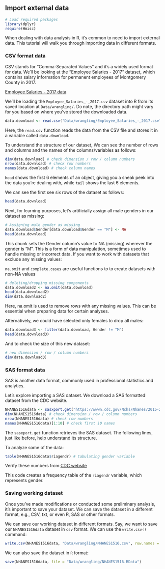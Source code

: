 ## Import external data {.unnumbered}

```r
# Load required packages
library(dplyr)
require(Hmisc)
```

When dealing with data analysis in R, it's common to need to import external data. This tutorial will walk you through importing data in different formats.

### CSV format data

CSV stands for "Comma-Separated Values" and it's a widely used format for data. We'll be looking at the "Employee Salaries - 2017" dataset, which contains salary information for permanent employees of Montgomery County in 2017.

::: column-margin
[Employee Salaries - 2017 data](https://data.amerigeoss.org/it/dataset/employee-salaries-2017/resource/c6abf511-62fb-457d-b90b-e0d11a5e4ab8)
:::

::: callout-tip
We'll be loading the `Employee_Salaries_-_2017.csv` dataset into R from its saved location at `Data/wrangling/`. Do note, the directory path might vary for you based on where you've stored the downloaded data.
:::

```r
data.download <- read.csv("Data/wrangling/Employee_Salaries_-_2017.csv")
```

Here, the `read.csv` function reads the data from the CSV file and stores it in a variable called `data.download`.

To understand the structure of our dataset, We can see the number of rows and columns and the names of the columns/variables as follows:

```r
dim(data.download) # check dimension / row / column numbers
nrow(data.download) # check row numbers
names(data.download) # check column names
```

::: callout-tip
`head` shows the first 6 elements of an object, giving you a sneak peek into the data you're dealing with, while `tail` shows the last 6 elements.
:::

We can see the first see six rows of the dataset as follows:

```r
head(data.download)
```

Next, for learning purposes, let's artificially assign all male genders in our dataset as missing:

```r
# Assigning male gender as missing
data.download$Gender[data.download$Gender == "M"] <- NA
head(data.download)
```

This chunk sets the Gender column's value to NA (missing) wherever the gender is "M". This is a form of data manipulation, sometimes used to handle missing or incorrect data. If you want to work with datasets that exclude any missing values:

::: callout-tip
`na.omit` and `complete.cases` are useful functions to to create datasets with non-NA values
:::

```r
# deleting/dropping missing components
data.download2 <- na.omit(data.download)
head(data.download2)
dim(data.download2)
```

Here, na.omit is used to remove rows with any missing values. This can be essential when preparing data for certain analyses.

Alternatively, we could have selected only females to drop all males:

```r
data.download3 <- filter(data.download, Gender != "M")
head(data.download3)
```

And to check the size of this new dataset:

```r
# new dimension / row / column numbers
dim(data.download3)
```

### SAS format data

::: callout-tip
SAS is another data format, commonly used in professional statistics and analytics.
:::

Let's explore importing a SAS dataset. We download a SAS formatted dataset from the CDC website.

```r
NHANES1516data <- sasxport.get("https://wwwn.cdc.gov/Nchs/Nhanes/2015-2016/DEMO_I.XPT")
dim(NHANES1516data) # check dimension / row / column numbers
nrow(NHANES1516data) # check row numbers
names(NHANES1516data)[1:10] # check first 10 names
```

The `sasxport.get` function retrieves the SAS dataset. The following lines, just like before, help understand its structure.

To analyze some of the data:

```r
table(NHANES1516data$riagendr) # tabulating gender variable
```

::: column-margin
Verify these numbers from [CDC website](https://wwwn.cdc.gov/Nchs/Nhanes/2015-2016/DEMO_I.htm#RIAGENDR)
:::

This code creates a frequency table of the `riagendr` variable, which represents gender.

### Saving working dataset

::: callout-tip
Once you've made modifications or conducted some preliminary analysis, it's important to save your dataset. We can save the dataset in a different format, e.g., CSV, txt, or even R, SAS or other formats.
:::

We can save our working dataset in different formats. Say, we want to save our `NHANES1516data` dataset in `csv` format. We can use the `write.csv()` command:

```r
write.csv(NHANES1516data, "Data/wrangling/NHANES1516.csv", row.names = FALSE)
```

We can also save the dataset in `R` format:

```r
save(NHANES1516data, file = "Data/wrangling/NHANES1516.RData")
```


